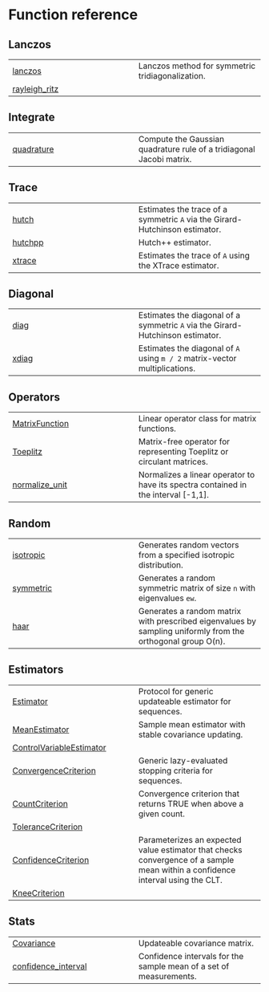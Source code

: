 # Function reference {.doc .doc-index}

## Lanczos

| | |
| --- | --- |
| [lanczos](lanczos.qmd#lanczos.lanczos) | Lanczos method for symmetric tridiagonalization. |
| [rayleigh_ritz](rayleigh_ritz.qmd#lanczos.rayleigh_ritz) |  |

## Integrate

| | |
| --- | --- |
| [quadrature](quadrature.qmd#integrate.quadrature) | Compute the Gaussian quadrature rule of a tridiagonal Jacobi matrix. |

## Trace

| | |
| --- | --- |
| [hutch](hutch.qmd#trace.hutch) | Estimates the trace of a symmetric `A` via the Girard-Hutchinson estimator. |
| [hutchpp](hutchpp.qmd#trace.hutchpp) | Hutch++ estimator. |
| [xtrace](xtrace.qmd#trace.xtrace) | Estimates the trace of `A` using the XTrace estimator. |

## Diagonal

| | |
| --- | --- |
| [diag](diag.qmd#diagonal.diag) | Estimates the diagonal of a symmetric `A` via the Girard-Hutchinson estimator. |
| [xdiag](xdiag.qmd#diagonal.xdiag) | Estimates the diagonal of `A` using `m / 2` matrix-vector multiplications. |

## Operators

| | |
| --- | --- |
| [MatrixFunction](MatrixFunction.qmd#operators.MatrixFunction) | Linear operator class for matrix functions. |
| [Toeplitz](Toeplitz.qmd#operators.Toeplitz) | Matrix-free operator for representing Toeplitz or circulant matrices. |
| [normalize_unit](normalize_unit.qmd#operators.normalize_unit) | Normalizes a linear operator to have its spectra contained in the interval [-1,1]. |

## Random

| | |
| --- | --- |
| [isotropic](isotropic.qmd#random.isotropic) | Generates random vectors from a specified isotropic distribution. |
| [symmetric](symmetric.qmd#random.symmetric) | Generates a random symmetric matrix of size `n` with eigenvalues `ew`. |
| [haar](haar.qmd#random.haar) | Generates a random matrix with prescribed eigenvalues by sampling uniformly from the orthogonal group O(n). |

## Estimators

| | |
| --- | --- |
| [Estimator](Estimator.qmd#estimators.Estimator) | Protocol for generic updateable estimator for sequences. |
| [MeanEstimator](MeanEstimator.qmd#estimators.MeanEstimator) | Sample mean estimator with stable covariance updating. |
| [ControlVariableEstimator](ControlVariableEstimator.qmd#estimators.ControlVariableEstimator) |  |
| [ConvergenceCriterion](ConvergenceCriterion.qmd#estimators.ConvergenceCriterion) | Generic lazy-evaluated stopping criteria for sequences. |
| [CountCriterion](CountCriterion.qmd#estimators.CountCriterion) | Convergence criterion that returns TRUE when above a given count. |
| [ToleranceCriterion](ToleranceCriterion.qmd#estimators.ToleranceCriterion) |  |
| [ConfidenceCriterion](ConfidenceCriterion.qmd#estimators.ConfidenceCriterion) | Parameterizes an expected value estimator that checks convergence of a sample mean within a confidence interval using the CLT. |
| [KneeCriterion](KneeCriterion.qmd#estimators.KneeCriterion) |  |

## Stats

| | |
| --- | --- |
| [Covariance](Covariance.qmd#stats.Covariance) | Updateable covariance matrix. |
| [confidence_interval](confidence_interval.qmd#stats.confidence_interval) | Confidence intervals for the sample mean of a set of measurements. |